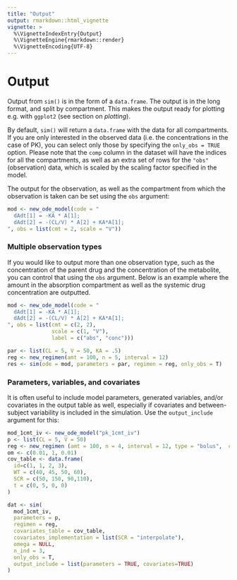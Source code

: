 ```yaml
---
title: "Output"
output: rmarkdown::html_vignette
vignette: >
  %\VignetteIndexEntry{Output}
  %\VignetteEngine{rmarkdown::render}
  %\VignetteEncoding{UTF-8}
---
```



# Output

Output from `sim()` is in the form of a `data.frame`. The output is in the long format, and split by compartment. This makes the output ready for plotting e.g. with `ggplot2` (see section on *plotting*).

By default, `sim()` will return a `data.frame` with the data for all compartments. If you are only interested in the observed data (i.e. the concentrations in the case of PK), you can select only those by specifying the `only_obs = TRUE` option. Please note that the `comp` column in the dataset will have the indices for all the compartments, as well as an extra set of rows for the `"obs"`
 (observation) data, which is scaled by the scaling factor specified in the model.

The output for the observation, as well as the compartment from which the observation is taken can be set using the `obs` argument:

```r
mod <- new_ode_model(code = "
  dAdt[1] = -KA * A[1];
  dAdt[2] = -(CL/V) * A[2] + KA*A[1];
", obs = list(cmt = 2, scale = "V"))
```

### Multiple observation types

If you would like to output more than one observation type, such as the concentration of the parent drug and the concentration of the metabolite, you can control that using the `obs` argument. Below is an example where the amount in the absorption compartment as well as the systemic drug concentration are outputted.

```r
mod <- new_ode_model(code = "
  dAdt[1] = -KA * A[1];
  dAdt[2] = -(CL/V) * A[2] + KA*A[1];
", obs = list(cmt = c(2, 2),
              scale = c(1, "V"),
              label = c("abs", "conc")))

par <- list(CL = 5, V = 50, KA = .5)
reg <- new_regimen(amt = 100, n = 5, interval = 12)
res <- sim(ode = mod, parameters = par, regimen = reg, only_obs = T)
```

### Parameters, variables, and covariates

It is often useful to include model parameters, generated variables, and/or covariates in the output table as well, especially if covariates and between-subject variability is included in the simulation. Use the `output_include` argument for this:

```r
mod_1cmt_iv <- new_ode_model("pk_1cmt_iv")
p <- list(CL = 5, V = 50)
reg <- new_regimen (amt = 100, n = 4, interval = 12, type = "bolus",  cmt=1)
om <- c(0.01, 1, 0.01)
cov_table <- data.frame(
  id=c(1, 1, 2, 3),
  WT = c(40, 45, 50, 60),
  SCR = c(50, 150, 90,110),
  t = c(0, 5, 0, 0)
)

dat <- sim(
  mod_1cmt_iv,
  parameters = p,
  regimen = reg,
  covariates_table = cov_table,
  covariates_implementation = list(SCR = "interpolate"),
  omega = NULL,
  n_ind = 3,
  only_obs = T,
  output_include = list(parameters = TRUE, covariates=TRUE)
)
```


